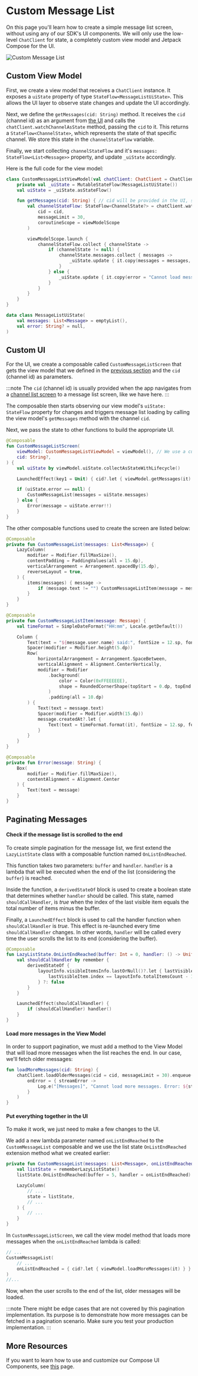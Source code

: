 # Custom Message List

On this page you'll learn how to create a simple message list screen, without using any of our SDK's UI components. We will only use the low-level `ChatClient` for state, a completely custom view model and Jetpack Compose for the UI.

![Custom Message List](../assets/cookbook_custom_message_list.png)

## Custom View Model

First, we create a view model that receives a `ChatClient` instance. It exposes a `uiState` property of type `StateFlow<MessageListUiState>`. This allows the UI layer to observe state changes and update the UI accordingly.

Next, we define the `getMessages(cid: String)` method. It receives the `cid` (channel id) as an argument from [the UI](#custom-ui) and calls the `chatClient.watchChannelAsState` method, passing the `cid` to it. This returns a `StateFlow<ChannelState>`, which represents the state of that specific channel. We store this state in the `channelStateFlow` variable.

Finally, we start collecting `channelStateFlow` and it's `messages: StateFlow<List<Message>>` property, and update `_uiState` accordingly.

Here is the full code for the view model:

```kotlin
class CustomMessageListViewModel(val chatClient: ChatClient = ChatClient.instance()) : ViewModel() {
    private val _uiState = MutableStateFlow(MessageListUiState())
    val uiState = _uiState.asStateFlow()

    fun getMessages(cid: String) { // cid will be provided in the UI, see section below
        val channelStateFlow: StateFlow<ChannelState?> = chatClient.watchChannelAsState(
            cid = cid,
            messageLimit = 30,
            coroutineScope = viewModelScope
        )

        viewModelScope.launch {
            channelStateFlow.collect { channelState ->
                if (channelState != null) {
                    channelState.messages.collect { messages ->
                        _uiState.update { it.copy(messages = messages, error = null) }
                    }
                } else {
                    _uiState.update { it.copy(error = "Cannot load messages") }
                }
            }
        }
    }
}

data class MessageListUiState(
    val messages: List<Message> = emptyList(),
    val error: String? = null,
)
```

## Custom UI

For the UI, we create a composable called `CustomMessageListScreen` that gets the view model that we defined in the [previous section](#custom-view-model) and the `cid` (channel id) as parameters.

:::note
The `cid` (channel id) is usually provided when the app navigates from a [channel list screen](02-custom-channel-list.mdx) to a message list screen, like we have here.
:::

The composable then starts observing our view model's `uiState: StateFlow` property for changes and triggers message list loading by calling the view model's `getMessages` method with the channel `cid`.

Next, we pass the state to other functions to build the appropriate UI.

```kotlin
@Composable
fun CustomMessageListScreen(
    viewModel: CustomMessageListViewModel = viewModel(), // We use a custom view model, see section above
    cid: String?,
) {
    val uiState by viewModel.uiState.collectAsStateWithLifecycle()

    LaunchedEffect(key1 = Unit) { cid?.let { viewModel.getMessages(it) } }

    if (uiState.error == null) {
        CustomMessageList(messages = uiState.messages)
    } else {
        Error(message = uiState.error!!)
    }
}
```

The other composable functions used to create the screen are listed below:
```kotlin
@Composable
private fun CustomMessageList(messages: List<Message>) {
    LazyColumn(
        modifier = Modifier.fillMaxSize(),
        contentPadding = PaddingValues(all = 15.dp),
        verticalArrangement = Arrangement.spacedBy(15.dp),
        reverseLayout = true,
    ) {
        items(messages) { message ->
            if (message.text != "") CustomMessageListItem(message = message)
        }
    }
}

@Composable
private fun CustomMessageListItem(message: Message) {
    val timeFormat = SimpleDateFormat("HH:mm", Locale.getDefault())

    Column {
        Text(text = "${message.user.name} said:", fontSize = 12.sp, fontWeight = FontWeight.Light)
        Spacer(modifier = Modifier.height(5.dp))
        Row(
            horizontalArrangement = Arrangement.SpaceBetween,
            verticalAlignment = Alignment.CenterVertically,
            modifier = Modifier
                .background(
                    color = Color(0xFFEEEEEE),
                    shape = RoundedCornerShape(topStart = 0.dp, topEnd = 10.dp, bottomEnd = 10.dp, bottomStart = 10.dp)
                )
                .padding(all = 10.dp)
        ) {
            Text(text = message.text)
            Spacer(modifier = Modifier.width(15.dp))
            message.createdAt?.let {
                Text(text = timeFormat.format(it), fontSize = 12.sp, fontWeight = FontWeight.Light)
            }
        }
    }
}

@Composable
private fun Error(message: String) {
    Box(
        modifier = Modifier.fillMaxSize(),
        contentAlignment = Alignment.Center
    ) {
        Text(text = message)
    }
}
```

## Paginating Messages

#### Check if the message list is scrolled to the end 

To create simple pagination for the message list, we first extend the `LazyListState` class with a composable function named `OnListEndReached`.

This function takes two parameters: `buffer` and `handler`. `handler` is a lambda that will be executed when the end of the list (considering the `buffer`) is reached.

Inside the function, a `derivedStateOf` block is used to create a boolean state that determines whether `handler` should be called. This state, named `shouldCallHandler`, is _true_ when the index of the last visible item equals the total number of items minus the buffer.

Finally, a `LaunchedEffect` block is used to call the handler function when `shouldCallHandler` is _true_. This effect is re-launched every time `shouldCallHandler` changes. In other words, `handler` will be called every time the user scrolls the list to its end (considering the buffer).

```kotlin
@Composable
fun LazyListState.OnListEndReached(buffer: Int = 0, handler: () -> Unit) {
    val shouldCallHandler by remember {
        derivedStateOf {
            layoutInfo.visibleItemsInfo.lastOrNull()?.let { lastVisibleItem ->
                lastVisibleItem.index == layoutInfo.totalItemsCount - 1 - buffer
            } ?: false
        }
    }

    LaunchedEffect(shouldCallHandler) {
        if (shouldCallHandler) handler()
    }
}
```

#### Load more messages in the View Model

In order to support pagination, we must add a method to the View Model that will load more messages when the list reaches the end. In our case, we'll fetch older messages:

```kotlin
fun loadMoreMessages(cid: String) {
    chatClient.loadOlderMessages(cid = cid, messageLimit = 30).enqueue(
        onError = { streamError ->
            Log.e("[Messages]", "Cannot load more messages. Error: ${streamError.message}")
        }
    )   
}
```

#### Put everything together in the UI

To make it work, we just need to make a few changes to the UI.

We add a new lambda parameter named `onListEndReached` to the `CustomMessageList` composable and we use the list state `OnListEndReached` extension method what we created earlier:

```kotlin
private fun CustomMessageList(messages: List<Message>, onListEndReached: () -> Unit) {
    val listState = rememberLazyListState()
    listState.OnListEndReached(buffer = 5, handler = onListEndReached)

    LazyColumn(
        // ...
        state = listState,
        // ...
    ) {
        // ...
    }
}
```

In `CustomMessageListScreen`, we call the view model method that loads more messages when the `onListEndReached` lambda is called:

```kotlin
// ...
CustomMessageList(
    // ...
    onListEndReached = { cid?.let { viewModel.loadMoreMessages(it) } }
)
//...
```

Now, when the user scrolls to the end of the list, older messages will be loaded.

:::note
There might be edge cases that are not covered by this pagination implementation. Its purpose is to demonstrate how more messages can be fetched in a pagination scenario. Make sure you test your production implementation.
:::

## More Resources
<!-- TODO link to State plugin (explain watchChannelAsState) -->

<!-- For more info about channels, queries, asynchronous calls and other info, read the [Getting Started](../01-basics/_03-getting-started.mdx) page. -->

If you want to learn how to use and customize our Compose UI Components, see [this](../03-compose/01-overview.mdx) page.
